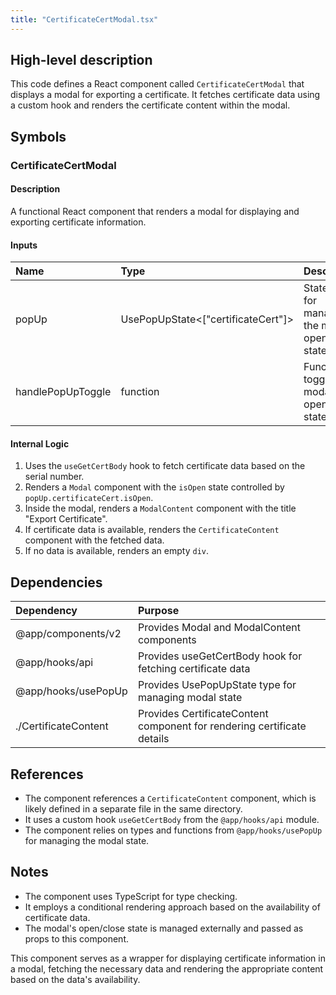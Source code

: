 ```yaml
---
title: "CertificateCertModal.tsx"
---
```


## High-level description
This code defines a React component called `CertificateCertModal` that displays a modal for exporting a certificate. It fetches certificate data using a custom hook and renders the certificate content within the modal.

## Symbols

### CertificateCertModal
#### Description
A functional React component that renders a modal for displaying and exporting certificate information.

#### Inputs
| Name | Type | Description |
|:-----|:-----|:------------|
| popUp | UsePopUpState&lt;["certificateCert"]&gt; | State object for managing the modal's open/close state |
| handlePopUpToggle | function | Function to toggle the modal's open/close state |

#### Internal Logic
1. Uses the `useGetCertBody` hook to fetch certificate data based on the serial number.
2. Renders a `Modal` component with the `isOpen` state controlled by `popUp.certificateCert.isOpen`.
3. Inside the modal, renders a `ModalContent` component with the title "Export Certificate".
4. If certificate data is available, renders the `CertificateContent` component with the fetched data.
5. If no data is available, renders an empty `div`.

## Dependencies
| Dependency | Purpose |
|:-----------|:--------|
| @app/components/v2 | Provides Modal and ModalContent components |
| @app/hooks/api | Provides useGetCertBody hook for fetching certificate data |
| @app/hooks/usePopUp | Provides UsePopUpState type for managing modal state |
| ./CertificateContent | Provides CertificateContent component for rendering certificate details |

## References
- The component references a `CertificateContent` component, which is likely defined in a separate file in the same directory.
- It uses a custom hook `useGetCertBody` from the `@app/hooks/api` module.
- The component relies on types and functions from `@app/hooks/usePopUp` for managing the modal state.

## Notes
- The component uses TypeScript for type checking.
- It employs a conditional rendering approach based on the availability of certificate data.
- The modal's open/close state is managed externally and passed as props to this component.

This component serves as a wrapper for displaying certificate information in a modal, fetching the necessary data and rendering the appropriate content based on the data's availability.